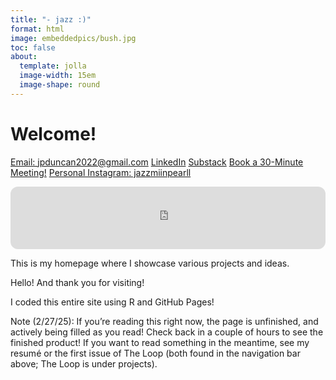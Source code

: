 ```yaml
---
title: "- jazz :)"
format: html
image: embeddedpics/bush.jpg 
toc: false
about:
  template: jolla
  image-width: 15em
  image-shape: round
---
```

# Welcome!

[Email: jpduncan2022@gmail.com](mailto:jpduncan2022@gmail.com?&subject=I Came From Your Website!){.btn .btn-dark}
 [LinkedIn](https://www.linkedin.com/in/jazzmin-pearl-duncan){.btn .btn-warning} [Substack](https://euphoniousthegreat.substack.com/){.btn .btn-danger} [Book a 30-Minute Meeting!](https://calendar.app.google/QsZ4EEaKmKxtV9L97){.btn .btn-success} [Personal Instagram: jazzmiinpearll](https://www.instagram.com/jazzmiinpearll/){.btn .btn-dark}
 
:::: {.content-visible when-format="html"}
<iframe style="border-radius:12px" src="https://open.spotify.com/embed/track/2webt5TTKJiCuxd2khD2JA?utm_source=generator&theme=0" width="100%" height="100" frameBorder="0" allowfullscreen="" allow="autoplay; clipboard-write; encrypted-media; fullscreen; picture-in-picture" loading="lazy"></iframe>
::::





This is my homepage where I showcase various projects and ideas.

Hello! And thank you for visiting!

I coded this entire site using R and GitHub Pages! 

Note (2/27/25): If you're reading this right now, the page is unfinished, and actively being filled as you read! Check back in a couple of hours to see the finished product! If you want to read something in the meantime, see my resumé or the first issue of The Loop (both found in the navigation bar above; The Loop is under projects).


